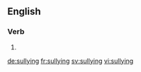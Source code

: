 ==English==

===Verb===
{{head|en|present participle}}

# {{present participle of|sully|lang=en}}

[[de:sullying]]
[[fr:sullying]]
[[sv:sullying]]
[[vi:sullying]]